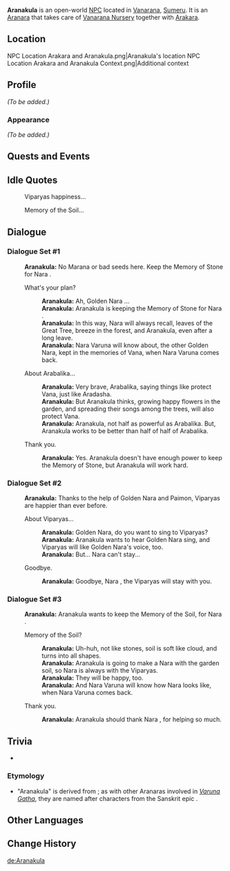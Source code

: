 {{Meta
|missing_NPC_profile  = yes
}}
{{Character Infobox
|type             = Open-World NPC
|group            = Aranara
|image            = NPC Aranakula.png
|region           = Sumeru
|location         = Sumeru
|affiliation      = 
|title            = 

|ancestry         = <!-- Clan/family -->
|father           = 
|mother           = 
|spouse           = 
|sibling          = 
|child            = 
|relative         = 

|dialoguereward   = 
}}
'''Aranakula''' is an open-world [[NPC]] located in [[Vanarana (Subarea)|Vanarana]], [[Sumeru]]. It is an [[Aranara]] that takes care of [[Vanarana Nursery]] together with [[Arakara]].

==Location==
<gallery>
NPC Location Arakara and Aranakula.png|Aranakula's location
NPC Location Arakara and Aranakula Context.png|Additional context
</gallery>

==Profile==
''(To be added.)''

===Appearance===
''(To be added.)''

==Quests and Events==
{{Quests and Events}}

==Idle Quotes==
{{Dialogue Start}}
: {{DIcon|Idle}} Viparyas happiness...
: {{DIcon|Idle}} Memory of the Soil...
{{Dialogue End}}

==Dialogue==
===Dialogue Set #1===
{{Dialogue Start}}
:'''Aranakula:''' No Marana or bad seeds here. Keep the Memory of Stone for Nara {{Traveler}}.
:{{DIcon}} What's your plan?
::'''Aranakula:''' Ah, Golden Nara {{Traveler}}...
::'''Aranakula:''' Aranakula is keeping the Memory of Stone for Nara {{Traveler}}.
::'''Aranakula:''' In this way, Nara {{Traveler}} will always recall, leaves of the Great Tree, breeze in the forest, and Aranakula, even after a long leave.
::'''Aranakula:''' Nara Varuna will know about, the other Golden Nara, kept in the memories of Vana, when Nara Varuna comes back.
:{{DIcon}} About Arabalika...
::'''Aranakula:''' Very brave, Arabalika, saying things like protect Vana, just like Aradasha.
::'''Aranakula:''' But Aranakula thinks, growing happy flowers in the garden, and spreading their songs among the trees, will also protect Vana.
::'''Aranakula:''' Aranakula, not half as powerful as Arabalika. But, Aranakula works to be better than half of half of Arabalika.
:{{DIcon}} Thank you.
::'''Aranakula:''' Yes. Aranakula doesn't have enough power to keep the Memory of Stone, but Aranakula will work hard.
{{Dialogue End}}

===Dialogue Set #2===
{{Dialogue Start}}
:'''Aranakula:''' Thanks to the help of Golden Nara and Paimon, Viparyas are happier than ever before.
:{{DIcon}} About Viparyas...
::'''Aranakula:''' Golden Nara, do you want to sing to Viparyas?
::'''Aranakula:''' Aranakula wants to hear Golden Nara sing, and Viparyas will like Golden Nara's voice, too.
::'''Aranakula:''' But... Nara {{Traveler}} can't stay...
:{{DIcon}} Goodbye.
::'''Aranakula:''' Goodbye, Nara {{Traveler}}, the Viparyas will stay with you.
{{Dialogue End}}

===Dialogue Set #3===
{{Dialogue Start}}
:'''Aranakula:''' Aranakula wants to keep the Memory of the Soil, for Nara {{Traveler}}.
:{{DIcon}} Memory of the Soil?
::'''Aranakula:''' Uh-huh, not like stones, soil is soft like cloud, and turns into all shapes.
::'''Aranakula:''' Aranakula is going to make a Nara {{Traveler}} with the garden soil, so Nara {{Traveler}} is always with the Viparyas.
::'''Aranakula:''' They will be happy, too.
::'''Aranakula:''' And Nara Varuna will know how Nara {{Traveler}} looks like, when Nara Varuna comes back.
:{{DIcon}} Thank you.
::'''Aranakula:''' Aranakula should thank Nara {{Traveler}}, for helping so much.
{{Dialogue End}}

==Trivia==
* {{Furnishing Mentions}}

===Etymology===
* "Aranakula" is derived from {{W|Nakula}}; as with other Aranaras involved in ''[[Varuna Gatha]]'', they are named after characters from the Sanskrit epic {{W|Mahabharata}}.

==Other Languages==
{{Other Languages
|default_hidden = 1
|en      = Aranakula
|zhs     = 兰那库拉
|zhs_rm  = Lánnàkùlā
|zht     = 蘭那庫拉
|zht_rm  = Lánnàkùlā
|ja      = アランナクラ
|ja_rm   = Arannakura
|ko      = 아란나쿨라
|es      = Aranakula
|fr      = Aranakula
|ru      = Аранакула
|th      = Aranakula
|vi      = Aranakula
|de      = Aranakula
|id      = Aranakula
|pt      = Aranakula
|tr      = Aranakula
|it      = Aranakula
}}

==Change History==
{{Change History|3.0}}

[[de:Aranakula]]
